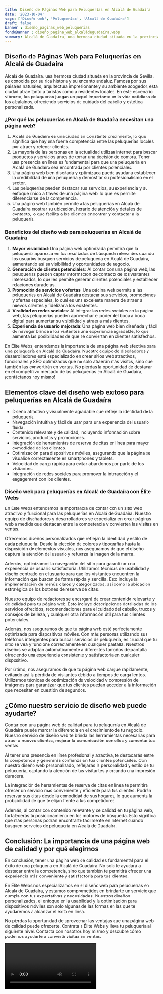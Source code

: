 ```yaml
---
title: Diseño de Páginas Web para Peluquerías en Alcalá de Guadaíra
date: '2023-10-04'
tags: ['Diseño web', 'Peluquerías', 'Alcalá de Guadaíra']
draft: false
banner : diseño_paginas_web_peluquerías
fondoBanner : diseño_pagina_web_alcaládeguadaíra.webp
summary: Alcalá de Guadaíra, una hermosa ciudad situada en la provincia de Sevilla, es conocida por su rica historia y su encanto andaluz. Famosa por sus paisajes naturales, arquitectura impresionante y su ambiente acogedor, esta ciudad atrae tanto a turistas como a residentes locales. En este escenario vibrante, las peluquerías juegan un papel importante en la vida cotidiana de los alcalaínos, ofreciendo servicios de cuidado del cabello y estética personalizada.
---
```


## Diseño de Páginas Web para Peluquerías en Alcalá de Guadaíra

Alcalá de Guadaíra, una hermosa ciudad situada en la provincia de Sevilla, es conocida por su rica historia y su encanto andaluz. Famosa por sus paisajes naturales, arquitectura impresionante y su ambiente acogedor, esta ciudad atrae tanto a turistas como a residentes locales. En este escenario vibrante, las peluquerías juegan un papel importante en la vida cotidiana de los alcalaínos, ofreciendo servicios de cuidado del cabello y estética personalizada.

### ¿Por qué las peluquerías en Alcalá de Guadaíra necesitan una página web?

1. Alcalá de Guadaíra es una ciudad en constante crecimiento, lo que significa que hay una fuerte competencia entre las peluquerías locales por atraer y retener clientes.
2. La mayoría de las personas en la actualidad utilizan internet para buscar productos y servicios antes de tomar una decisión de compra. Tener una presencia en línea es fundamental para que una peluquería en Alcalá de Guadaíra sea encontrada por clientes potenciales.
3. Una página web bien diseñada y optimizada puede ayudar a establecer la credibilidad de una peluquería y demostrar su profesionalismo en el sector.
4. Las peluquerías pueden destacar sus servicios, su experiencia y su enfoque único a través de una página web, lo que les permite diferenciarse de la competencia.
5. Una página web también permite a las peluquerías en Alcalá de Guadaíra mostrar su ubicación, horario de atención y detalles de contacto, lo que facilita a los clientes encontrar y contactar a la peluquería.

### Beneficios del diseño web para peluquerías en Alcalá de Guadaíra

1. **Mayor visibilidad**: Una página web optimizada permitirá que la peluquería aparezca en los resultados de búsqueda relevantes cuando los usuarios busquen servicios de peluquería en Alcalá de Guadaíra, aumentando así su visibilidad y oportunidades de negocio.
2. **Generación de clientes potenciales**: Al contar con una página web, las peluquerías pueden captar información de contacto de los visitantes interesados, lo que les permite generar clientes potenciales y establecer relaciones duraderas.
3. **Promoción de servicios y ofertas**: Una página web permite a las peluquerías en Alcalá de Guadaíra destacar sus servicios, promociones y ofertas especiales, lo cual es una excelente manera de atraer a nuevos clientes y fidelizar a los existentes.
4. **Viralidad en redes sociales**: Al integrar las redes sociales en la página web, las peluquerías pueden aprovechar el poder del boca a boca digital para aumentar su visibilidad y atraer a más clientes.
5. **Experiencia de usuario mejorada**: Una página web bien diseñada y fácil de navegar brinda a los visitantes una experiencia agradable, lo que aumenta las posibilidades de que se conviertan en clientes satisfechos.

En Élite Webs, entendemos la importancia de una página web efectiva para una peluquería en Alcalá de Guadaíra. Nuestro equipo de diseñadores y desarrolladores está especializado en crear sitios web atractivos, funcionales y SEO optimizados que no solo atraerán más visitas, sino que también las convertirán en ventas. No pierdas la oportunidad de destacar en el competitivo mercado de las peluquerías en Alcalá de Guadaíra, ¡contáctanos hoy mismo!

<GifSeo />

<Cta />

## Elementos clave del diseño web exitoso para peluquerías en Alcalá de Guadaíra

- Diseño atractivo y visualmente agradable que refleje la identidad de la peluquería.
- Navegación intuitiva y fácil de usar para una experiencia del usuario fluida.
- Contenido relevante y de calidad, incluyendo información sobre servicios, productos y promociones.
- Integración de herramientas de reserva de citas en línea para mayor comodidad de los clientes.
- Optimización para dispositivos móviles, asegurando que la página se visualice correctamente en smartphones y tablets.
- Velocidad de carga rápida para evitar abandonos por parte de los visitantes.
- Integración de redes sociales para promover la interacción y el engagement con los clientes.

### Diseño web para peluquerías en Alcalá de Guadaíra con Élite Webs

En Élite Webs entendemos la importancia de contar con un sitio web atractivo y funcional para las peluquerías en Alcalá de Guadaíra. Nuestro equipo de diseñadores y desarrolladores se especializa en crear páginas web a medida que destacan entre la competencia y convierten las visitas en ventas.

Ofrecemos diseños personalizados que reflejan la identidad y estilo de cada peluquería. Desde la elección de colores y tipografías hasta la disposición de elementos visuales, nos aseguramos de que el diseño captura la atención del usuario y refuerza la imagen de la marca.

Además, optimizamos la navegación del sitio para garantizar una experiencia de usuario satisfactoria. Utilizamos técnicas de usabilidad y diseño centrado en el usuario para que los visitantes encuentren la información que buscan de forma rápida y sencilla. Esto incluye la implementación de menús claros y categorizados, así como la ubicación estratégica de los botones de reserva de citas.

Nuestro equipo de redactores se encargará de crear contenido relevante y de calidad para tu página web. Esto incluye descripciones detalladas de los servicios ofrecidos, recomendaciones para el cuidado del cabello, trucos y consejos de belleza, y cualquier otra información útil para tus clientes potenciales.

Además, nos aseguramos de que tu página web esté perfectamente optimizada para dispositivos móviles. Con más personas utilizando sus teléfonos inteligentes para buscar servicios de peluquería, es crucial que tu sitio se vea y funcione correctamente en cualquier pantalla. Nuestros diseños se adaptan automáticamente a diferentes tamaños de pantalla, ofreciendo una experiencia consistente y satisfactoria en cualquier dispositivo.

Por último, nos aseguramos de que tu página web cargue rápidamente, evitando así la pérdida de visitantes debido a tiempos de carga lentos. Utilizamos técnicas de optimización de velocidad y compresión de imágenes para garantizar que tus clientes puedan acceder a la información que necesitan en cuestión de segundos.

## ¿Cómo nuestro servicio de diseño web puede ayudarte?

Contar con una página web de calidad para tu peluquería en Alcalá de Guadaíra puede marcar la diferencia en el crecimiento de tu negocio. Nuestro servicio de diseño web te brinda las herramientas necesarias para atraer a nuevos clientes, mejorar la comunicación con ellos y aumentar tus ventas.

Al tener una presencia en línea profesional y atractiva, te destacarás entre la competencia y generarás confianza en tus clientes potenciales. Con nuestro diseño web personalizado, reflejarás la personalidad y estilo de tu peluquería, captando la atención de tus visitantes y creando una impresión duradera.

La integración de herramientas de reserva de citas en línea te permitirá ofrecer un servicio más conveniente y eficiente para tus clientes. Podrán reservar sus citas desde la comodidad de sus hogares, lo que aumenta la probabilidad de que te elijan frente a tus competidores.

Además, al contar con contenido relevante y de calidad en tu página web, fortalecerás tu posicionamiento en los motores de búsqueda. Esto significa que más personas podrán encontrarte fácilmente en Internet cuando busquen servicios de peluquería en Alcalá de Guadaíra.

## Conclusión: La importancia de una página web de calidad y por qué elegirnos

En conclusión, tener una página web de calidad es fundamental para el éxito de una peluquería en Alcalá de Guadaíra. No solo te ayudará a destacar entre la competencia, sino que también te permitirá ofrecer una experiencia más conveniente y satisfactoria para tus clientes.

En Élite Webs nos especializamos en el diseño web para peluquerías en Alcalá de Guadaíra, y estamos comprometidos en brindarte un servicio que cumpla con tus expectativas y necesidades. Nuestros diseños personalizados, el enfoque en la usabilidad y la optimización para dispositivos móviles son solo algunas de las formas en las que te ayudaremos a alcanzar el éxito en línea.

No pierdas la oportunidad de aprovechar las ventajas que una página web de calidad puede ofrecerte. Contrata a Élite Webs y lleva tu peluquería al siguiente nivel. Contacta con nosotros hoy mismo y descubre cómo podemos ayudarte a convertir visitas en ventas.

<Video />

<CtaBot job='Peluquerías' city='Alcalá de Guadaíra'/>

<Gmaps query='Alcalá de Guadaíra+españa+maps' />